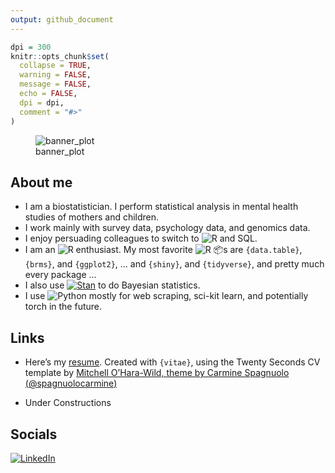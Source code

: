 ```yaml
---
output: github_document
---
```


<!-- README.md is generated from README.Rmd. Please edit that file -->

```r
dpi = 300
knitr::opts_chunk$set(
  collapse = TRUE,
  warning = FALSE,
  message = FALSE,
  echo = FALSE,
  dpi = dpi,
  comment = "#>"
)
```

![banner_plot](./blob/banner_pic.jpg)

## About me 
<!-- badges: start -->
* I am a biostatistician. I perform statistical analysis in mental health studies of mothers and children.
* I work mainly with survey data, psychology data, and genomics data.
* I enjoy persuading colleagues to switch to ![R](https://img.shields.io/static/v1?label=%20&message=%20&color=blue&logo=R) and SQL.
* I am an ![R](https://img.shields.io/static/v1?label=%20&message=%20&color=blue&logo=R) 
enthusiast. My most favorite ![R](https://img.shields.io/static/v1?label=%20&message=%20&color=blue&logo=R) 📦s are `{data.table}`, `{brms}`, and `{ggplot2}`, ... and `{shiny}`, and `{tidyverse}`, and pretty much every package ...
* I also use [![Stan](https://img.shields.io/static/v1?label=%20&message=Stan&color=B2011E&https://mc-stan.org/)](https://mc-stan.org/) to 
do Bayesian statistics.
* I use ![Python](https://img.shields.io/static/v1?label=%20&message=%20&color=yellow&logo=Python)
mostly for web scraping, sci-kit learn, and potentially torch in the future.  
<!-- badges: end -->

<!-- ![banner_plot](https://github.com/hhp94/hhp94/blob/master/blob/banner_pic.jpg?raw=true) -->

## Links
* Here's my [resume](https://docs.google.com/viewer?url=https://github.com/hhp94/hhp94/blob/master/inp/hhp_resume_ts.pdf?raw=true). Created with `{vitae}`, using the Twenty Seconds CV template by [Mitchell O'Hara-Wild, theme by Carmine Spagnuolo (@spagnuolocarmine)](https://pkg.mitchelloharawild.com/vitae/reference/twentyseconds.html)

* Under Constructions

## Socials
[![LinkedIn](https://img.shields.io/static/v1?label=%20&message=%20&color=blue&logo=LinkedIn&link=https://www.linkedin.com/in/hung-pham-3b3492113/)](https://www.linkedin.com/in/hung-pham-3b3492113/)
